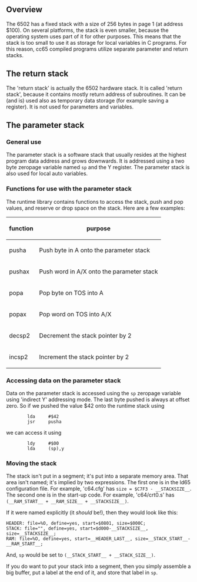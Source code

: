 == Overview ==

The 6502 has a fixed stack with a size of 256 bytes in page 1 (at address $100). On several platforms, the stack is even smaller, because the operating system uses part of it for other purposes. This means that the stack is too small to use it as storage for local variables in C programs. For this reason, cc65 compiled programs utilize separate parameter and return stacks.

== The return stack ==

The 'return stack' is actually the 6502 hardware stack. It is called 'return stack', because it contains mostly return address of subroutines. It can be (and is) used also as temporary data storage (for example saving a register). It is not used for parameters and variables.

== The parameter stack ==

=== General use ===

The parameter stack is a software stack that usually resides at the highest program data address and grows downwards. It is addressed using a two byte zeropage variable named <code>sp</code> and the Y register. The parameter stack is also used for local auto variables.

=== Functions for use with the parameter stack ===

The runtime library contains functions to access the stack, push and pop values, and reserve or drop space on the stack. Here are a few examples:

{| class="wikitable"
!function
!purpose
|-
|pusha
|Push byte in A onto the parameter stack
|-
|pushax
|Push word in A/X onto the parameter stack
|-
|popa
|Pop byte on TOS into A
|-
|popax
|Pop word on TOS into A/X
|-
|decsp2
|Decrement the stack pointer by 2
|-
|incsp2
|Increment the stack pointer by 2
|}

=== Accessing data on the parameter stack ===

Data on the parameter stack is accessed using the <code>sp</code> zeropage variable using 'indirect Y' addressing mode. The last byte pushed is always at offset zero. So if we pushed the value $42 onto the runtime stack using

<pre>
        lda     #$42
        jsr     pusha
</pre>

we can access it using 

<pre>
        ldy     #$00
        lda     (sp),y
</pre>


=== Moving the stack ===

The stack isn't put in a segment; it's put into a separate memory area. That area isn't named; it's implied by two expressions.  The first one is in the ld65 configuration file.  For example, 'c64.cfg' has <tt>size = $C7F3 - &#95;&#95;STACKSIZE&#95;&#95;</tt>.  The second one is in the start-up code. For example, 'c64/crt0.s' has <tt>(&#95;&#95;RAM_START&#95;&#95; + &#95;&#95;RAM_SIZE&#95;&#95; + &#95;&#95;STACKSIZE&#95;&#95;)</tt>.

If it were named explicitly (it ''should'' be!), then they would look like this:

<pre>
HEADER: file=%O, define=yes, start=$0801, size=$000C;
STACK: file="", define=yes, start=$d000-__STACKSIZE__, size=__STACKSIZE__;
RAM: file=%O, define=yes, start=__HEADER_LAST__, size=__STACK_START__-__RAM_START__;
</pre>

And, <code>sp</code> would be set to <tt>(&#95;&#95;STACK_START&#95;&#95; + &#95;&#95;STACK_SIZE&#95;&#95;)</tt>.

If you do want to put your stack into a segment, then you simply assemble a big buffer, put a label at the end of it, and store that label in <code>sp</code>.